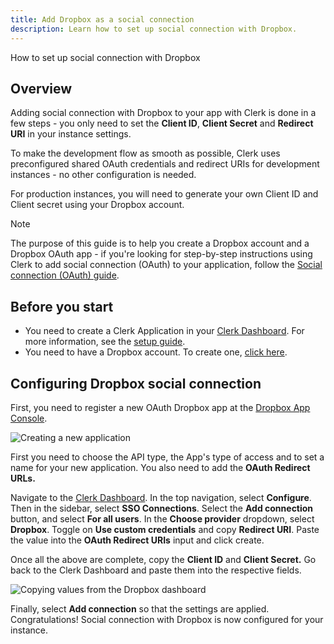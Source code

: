 ```yaml
---
title: Add Dropbox as a social connection
description: Learn how to set up social connection with Dropbox.
---
```


How to set up social connection with Dropbox

## Overview

Adding social connection with Dropbox to your app with Clerk is done in a few steps - you only need to set the **Client ID**, **Client Secret** and **Redirect URI** in your instance settings.

To make the development flow as smooth as possible, Clerk uses preconfigured shared OAuth credentials and redirect URIs for development instances - no other configuration is needed.

For production instances, you will need to generate your own Client ID and Client secret using your Dropbox account.

> [!NOTE]
> The purpose of this guide is to help you create a Dropbox account and a Dropbox OAuth app - if you're looking for step-by-step instructions using Clerk to add social connection (OAuth) to your application, follow the [Social connection (OAuth) guide](/docs/authentication/social-connections/oauth).

## Before you start

- You need to create a Clerk Application in your [Clerk Dashboard](https://dashboard.clerk.com/). For more information, see the [setup guide](/docs/quickstarts/setup-clerk).
- You need to have a Dropbox account. To create one, [click here](https://www.dropbox.com/lp/developers).

## Configuring Dropbox social connection

First, you need to register a new OAuth Dropbox app at the [Dropbox App Console](https://www.dropbox.com/developers/apps).

![Creating a new application](/docs/images/authentication-providers/dropbox/creating-new-application.jpg)

First you need to choose the API type, the App's type of access and to set a name for your new application. You also need to add the **OAuth Redirect URLs.**

Navigate to the [Clerk Dashboard](https://dashboard.clerk.com/last-active?path=user-authentication/sso-connections). In the top navigation, select **Configure**. Then in the sidebar, select **SSO Connections**. Select the **Add connection** button, and select **For all users**. In the **Choose provider** dropdown, select **Dropbox**. Toggle on **Use custom credentials** and copy **Redirect URI**. Paste the value into the **OAuth Redirect URIs** input and click create.

Once all the above are complete, copy the **Client ID** and **Client Secret.** Go back to the Clerk Dashboard and paste them into the respective fields.

![Copying values from the Dropbox dashboard](/docs/images/authentication-providers/dropbox/copying-values-from-dropbox-dashboard.jpg)

Finally, select **Add connection** so that the settings are applied. Congratulations! Social connection with Dropbox is now configured for your instance.
